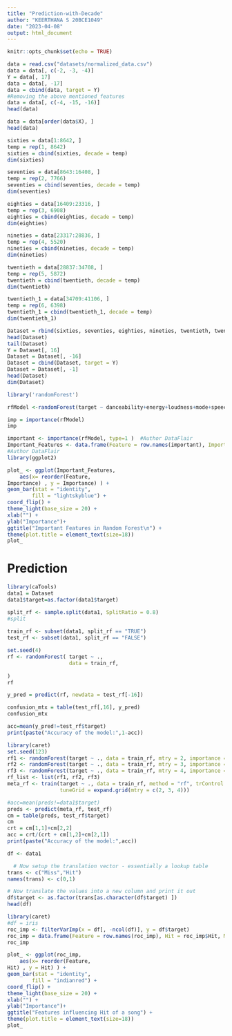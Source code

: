 ```yaml
---
title: "Prediction-with-Decade"
author: "KEERTHANA S 20BCE1049"
date: "2023-04-08"
output: html_document
---
```


```r
knitr::opts_chunk$set(echo = TRUE)
```

```r
data = read.csv("datasets/normalized_data.csv")
data = data[, c(-2, -3, -4)]
Y = data[, 17]
data = data[, -17]
data = cbind(data, target = Y)
#Removing the above mentioned features
data = data[, c(-4, -15, -16)]
head(data)
```


```r
data = data[order(data$X), ]
head(data)
```

```r
sixties = data[1:8642, ]
temp = rep(1, 8642)
sixties = cbind(sixties, decade = temp)
dim(sixties)
```

```r
seventies = data[8643:16408, ]
temp = rep(2, 7766)
seventies = cbind(seventies, decade = temp)
dim(seventies)
```


```r
eighties = data[16409:23316, ]
temp = rep(3, 6908)
eighties = cbind(eighties, decade = temp)
dim(eighties)
```

```r
nineties = data[23317:28836, ]
temp = rep(4, 5520)
nineties = cbind(nineties, decade = temp)
dim(nineties)
```

```r
twentieth = data[28837:34708, ]
temp = rep(5, 5872)
twentieth = cbind(twentieth, decade = temp)
dim(twentieth)
```


```r
twentieth_1 = data[34709:41106, ]
temp = rep(6, 6398)
twentieth_1 = cbind(twentieth_1, decade = temp)
dim(twentieth_1)
```

```r
Dataset = rbind(sixties, seventies, eighties, nineties, twentieth, twentieth_1)
head(Dataset)
tail(Dataset)
Y = Dataset[, 16]
Dataset = Dataset[, -16]
Dataset = cbind(Dataset, target = Y)
Dataset = Dataset[, -1]
head(Dataset)
dim(Dataset)
```

```r
library('randomForest')
```

```r
rfModel <-randomForest(target ~ danceability+energy+loudness+mode+speechiness+acousticness+instrumentalness+liveness+valence+tempo+duration_ms+time_signature+popularity+genre+decade, data = Dataset, ntree = 100, keep.forest=FALSE, importance=TRUE)
```


```r
imp = importance(rfModel)
imp
```


```r
important <- importance(rfModel, type=1 )  #Author DataFlair
Important_Features <- data.frame(Feature = row.names(important), Importance = important[, 1])
#Author DataFlair
library(ggplot2)
```


```r
plot_ <- ggplot(Important_Features, 
    aes(x= reorder(Feature,
Importance) , y = Importance) ) +
geom_bar(stat = "identity", 
        fill = "lightskyblue") +
coord_flip() +
theme_light(base_size = 20) +
xlab("") + 
ylab("Importance")+
ggtitle("Important Features in Random Forest\n") +
theme(plot.title = element_text(size=18))
plot_
```


# **Prediction**

```r
library(caTools)
data1 = Dataset
data1$target=as.factor(data1$target)
```


```r
split_rf <- sample.split(data1, SplitRatio = 0.8)
#split
  
train_rf <- subset(data1, split_rf == "TRUE")
test_rf <- subset(data1, split_rf == "FALSE")
```


```r
set.seed(4)
rf <- randomForest( target ~ ., 
                    data = train_rf,
                
)
rf
```


```r
y_pred = predict(rf, newdata = test_rf[-16])
```

```r
confusion_mtx = table(test_rf[,16], y_pred)
confusion_mtx
```

```r
acc=mean(y_pred!=test_rf$target)
print(paste("Accuracy of the model:",1-acc))
```

```r
library(caret)
set.seed(123)
rf1 <- randomForest(target ~ ., data = train_rf, mtry = 2, importance = TRUE)
rf2 <- randomForest(target ~ ., data = train_rf, mtry = 3, importance = TRUE)
rf3 <- randomForest(target ~ ., data = train_rf, mtry = 4, importance = TRUE)
rf_list <- list(rf1, rf2, rf3)
meta_rf <- train(target ~ ., data = train_rf, method = "rf", trControl = trainControl(method = "cv"), 
                 tuneGrid = expand.grid(mtry = c(2, 3, 4)))
```


```r
#acc=mean(preds!=data1$target)
preds <- predict(meta_rf, test_rf)
cm = table(preds, test_rf$target)
cm
crt = cm[1,1]+cm[2,2]
acc = crt/(crt + cm[1,2]+cm[2,1])
print(paste("Accuracy of the model:",acc))
```



```r
df <- data1

  # Now setup the translation vector - essentially a lookup table
trans <- c("Miss","Hit")
names(trans) <- c(0,1)

# Now translate the values into a new column and print it out 
df$target <- as.factor(trans[as.character(df$target) ])
head(df)
```



```r
library(caret)
#df = iris
roc_imp <- filterVarImp(x = df[, -ncol(df)], y = df$target)
roc_imp = data.frame(Feature = row.names(roc_imp), Hit = roc_imp$Hit, Miss = roc_imp$Miss)
roc_imp
```

```r
plot_ <- ggplot(roc_imp, 
    aes(x= reorder(Feature,
Hit) , y = Hit) ) +
geom_bar(stat = "identity", 
        fill = "indianred") +
coord_flip() +
theme_light(base_size = 20) +
xlab("") + 
ylab("Importance")+
ggtitle("Features influencing Hit of a song") +
theme(plot.title = element_text(size=18))
plot_
```









